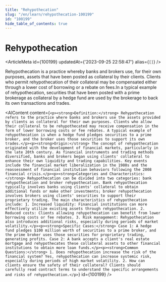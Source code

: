 ```yaml
---
title: "Rehypothecation"
slug: "/en/learn/rehypothecation-100199"
id: "100199"
hide_table_of_contents: true
---
```



# Rehypothecation

<ArticleMeta id={100199} updatedAt={'2023-09-25 22:58:47'} alias={`[]`} />
<div className='border-solid border-b border-t-0 my-4 border-[var(--ifm-color-gray-300)]' />

Rehypothecation is a practice whereby banks and brokers use, for their own purposes, assets that have been posted as collateral by their clients. Clients who permit rehypothecation of their collateral may be compensated either through a lower cost of borrowing or a rebate on fees.In a typical example of rehypothecation, securities that have been posted with a prime brokerage as collateral by a hedge fund are used by the brokerage to back its own transactions and trades.

<AIContent content={`<p><strong>Definition:</strong> Rehypothecation refers to the practice where banks and brokers use the assets provided by clients as collateral for their own purposes. Clients who allow their collateral to be rehypothecated may receive compensation in the form of lower borrowing costs or fee rebates. A typical example of rehypothecation is when a hedge fund pledges securities to a prime broker, and the broker uses those securities to support its own trades.</p><p><strong>Origin:</strong> The concept of rehypothecation originated with the development of financial markets, particularly in the late 20th century. As financial instruments and trading methods diversified, banks and brokers began using clients' collateral to enhance their own liquidity and trading capabilities. Key events include the financial market liberalization in the 1980s and the reassessment of financial institution behaviors following the 2008 financial crisis.</p><p><strong>Categories and Characteristics:</strong> Rehypothecation can be divided into two categories: bank rehypothecation and broker rehypothecation. Bank rehypothecation typically involves banks using clients' collateral to obtain additional funds or make other investments; broker rehypothecation involves brokers using clients' securities to support their proprietary trading. The main characteristics of rehypothecation include: 1. Increased liquidity: Financial institutions can more effectively utilize existing assets through rehypothecation. 2. Reduced costs: Clients allowing rehypothecation can benefit from lower borrowing costs or fee rebates. 3. Risk management: Rehypothecation also introduces additional risks, especially during periods of market volatility.</p><p><strong>Specific Cases:</strong> Case 1: A hedge fund pledges $100 million worth of securities to a prime broker, and the prime broker uses those securities for proprietary trading, generating profits. Case 2: A bank accepts a client's real estate mortgage and rehypothecates these collateral assets to other financial institutions to obtain more loan funds.</p><p><strong>Common Questions:</strong> 1. Does rehypothecation increase the risk of the financial system? Yes, rehypothecation can increase systemic risk, especially during periods of high market volatility. 2. How can clients ensure the safety of their collateral? Clients should carefully read contract terms to understand the specific arrangements and risks of rehypothecation.</p>`} id={100199} />
